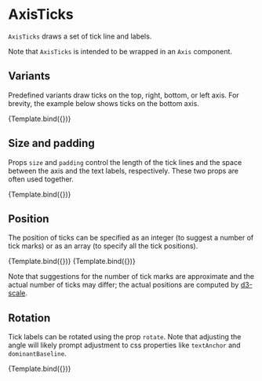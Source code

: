 
# AxisTicks

<Meta title="Core/Components/AxisTicks" />

`AxisTicks` draws a set of tick line and labels.

<ArgsTable of={AxisTicks} />

Note that `AxisTicks` is intended to be wrapped in an `Axis` component.

## Variants

Predefined variants draw ticks on the top, right, bottom, or left axis. For brevity, the example below shows ticks on the bottom axis.

<Canvas>
    <Story
        name="default"
        args={{
            variant: 'bottom',
        }}
        component={AxisTicks}
        decorators={[DivChartDecoratorWithAxis]}
    >
        {Template.bind({})}
    </Story>
</Canvas>

## Size and padding

Props `size` and `padding` control the length of the tick lines and the space between the axis and the text labels, respectively. These two props are often used together.

<Canvas>
    <Story
        name="size and padding"
        args={{
            variant: 'bottom',
            size: 15,
            padding: 30,
        }}
        component={AxisTicks}
        decorators={[DivChartDecoratorWithAxis]}
    >
        {Template.bind({})}
    </Story>
</Canvas>

## Position

The position of ticks can be specified as an integer (to suggest a number of tick marks) or as an array (to specify all the tick positions).

<Canvas>
    <Story
        name="number"
        args={{
            variant: 'bottom',
            ticks: 5,
        }}
        component={AxisTicks}
        decorators={[DivChartDecoratorWithAxis]}
    >
        {Template.bind({})}
    </Story>
    <Story
        name="positions"
        args={{
            variant: 'bottom',
            ticks: [0, 20, 50, 90, 100],
        }}
        component={AxisTicks}
        decorators={[DivChartDecoratorWithAxis]}
    >
        {Template.bind({})}
    </Story>
</Canvas>

Note that suggestions for the number of tick marks are approximate and the actual number of ticks may differ; the actual positions are computed by [d3-scale](https://github.com/d3/d3-scale).

## Rotation

Tick labels can be rotated using the prop `rotate`. Note that adjusting the angle will likely prompt adjustment to css properties like `textAnchor` and `dominantBaseline`.

<Canvas>
    <Story
        name="rotation"
        args={{
            variant: 'bottom',
            label: 'axis label',
            ticks: 5,
            rotate: -90,
            labelStyle: {
                textAnchor: 'end',
                dominantBaseline: 'middle',
            },
        }}
        component={AxisTicks}
        decorators={[DivChartDecoratorWithAxis]}
    >
        {Template.bind({})}
    </Story>
</Canvas>
